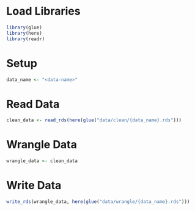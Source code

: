 # Load Libraries
```r
library(glue)
library(here)
library(readr)
```

# Setup
```r
data_name <- "<data-name>"
```

# Read Data
```r
clean_data <- read_rds(here(glue("data/clean/{data_name}.rds")))
```

# Wrangle Data
```r
wrangle_data <- clean_data
```

# Write Data
```r
write_rds(wrangle_data, here(glue("data/wrangle/{data_name}.rds")))
```
